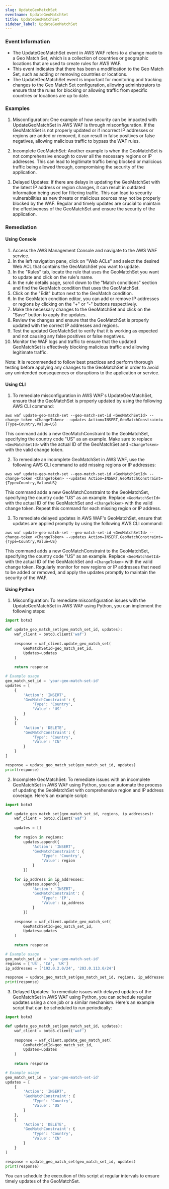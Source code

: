 ```yaml
--- 
slug: UpdateGeoMatchSet
eventname: UpdateGeoMatchSet
title: UpdateGeoMatchSet
sidebar_label: UpdateGeoMatchSet
---
```

                       
### Event Information

- The UpdateGeoMatchSet event in AWS WAF refers to a change made to a Geo Match Set, which is a collection of countries or geographic locations that are used to create rules for AWS WAF.
- This event indicates that there has been a modification to the Geo Match Set, such as adding or removing countries or locations.
- The UpdateGeoMatchSet event is important for monitoring and tracking changes to the Geo Match Set configuration, allowing administrators to ensure that the rules for blocking or allowing traffic from specific countries or locations are up to date.


### Examples

1. Misconfiguration: One example of how security can be impacted with UpdateGeoMatchSet in AWS WAF is through misconfiguration. If the GeoMatchSet is not properly updated or if incorrect IP addresses or regions are added or removed, it can result in false positives or false negatives, allowing malicious traffic to bypass the WAF rules.

2. Incomplete GeoMatchSet: Another example is when the GeoMatchSet is not comprehensive enough to cover all the necessary regions or IP addresses. This can lead to legitimate traffic being blocked or malicious traffic being allowed through, compromising the security of the application.

3. Delayed Updates: If there are delays in updating the GeoMatchSet with the latest IP address or region changes, it can result in outdated information being used for filtering traffic. This can lead to security vulnerabilities as new threats or malicious sources may not be properly blocked by the WAF. Regular and timely updates are crucial to maintain the effectiveness of the GeoMatchSet and ensure the security of the application.

### Remediation

#### Using Console

1. Access the AWS Management Console and navigate to the AWS WAF service.
2. In the left navigation pane, click on "Web ACLs" and select the desired Web ACL that contains the GeoMatchSet you want to update.
3. In the "Rules" tab, locate the rule that uses the GeoMatchSet you want to update and click on the rule's name.
4. In the rule details page, scroll down to the "Match conditions" section and find the GeoMatch condition that uses the GeoMatchSet.
5. Click on the "Edit" button next to the GeoMatch condition.
6. In the GeoMatch condition editor, you can add or remove IP addresses or regions by clicking on the "+" or "-" buttons respectively.
7. Make the necessary changes to the GeoMatchSet and click on the "Save" button to apply the updates.
8. Review the changes and ensure that the GeoMatchSet is properly updated with the correct IP addresses and regions.
9. Test the updated GeoMatchSet to verify that it is working as expected and not causing any false positives or false negatives.
10. Monitor the WAF logs and traffic to ensure that the updated GeoMatchSet is effectively blocking malicious traffic and allowing legitimate traffic.

Note: It is recommended to follow best practices and perform thorough testing before applying any changes to the GeoMatchSet in order to avoid any unintended consequences or disruptions to the application or service.

#### Using CLI

1. To remediate misconfiguration in AWS WAF's UpdateGeoMatchSet, ensure that the GeoMatchSet is properly updated by using the following AWS CLI command:
```
aws waf update-geo-match-set --geo-match-set-id <GeoMatchSetId> --change-token <ChangeToken> --updates Action=INSERT,GeoMatchConstraint={Type=Country,Value=US}
```
This command adds a new GeoMatchConstraint to the GeoMatchSet, specifying the country code "US" as an example. Make sure to replace `<GeoMatchSetId>` with the actual ID of the GeoMatchSet and `<ChangeToken>` with the valid change token.

2. To remediate an incomplete GeoMatchSet in AWS WAF, use the following AWS CLI command to add missing regions or IP addresses:
```
aws waf update-geo-match-set --geo-match-set-id <GeoMatchSetId> --change-token <ChangeToken> --updates Action=INSERT,GeoMatchConstraint={Type=Country,Value=US}
```
This command adds a new GeoMatchConstraint to the GeoMatchSet, specifying the country code "US" as an example. Replace `<GeoMatchSetId>` with the actual ID of the GeoMatchSet and `<ChangeToken>` with the valid change token. Repeat this command for each missing region or IP address.

3. To remediate delayed updates in AWS WAF's GeoMatchSet, ensure that updates are applied promptly by using the following AWS CLI command:
```
aws waf update-geo-match-set --geo-match-set-id <GeoMatchSetId> --change-token <ChangeToken> --updates Action=INSERT,GeoMatchConstraint={Type=Country,Value=US}
```
This command adds a new GeoMatchConstraint to the GeoMatchSet, specifying the country code "US" as an example. Replace `<GeoMatchSetId>` with the actual ID of the GeoMatchSet and `<ChangeToken>` with the valid change token. Regularly monitor for new regions or IP addresses that need to be added or removed, and apply the updates promptly to maintain the security of the WAF.

#### Using Python

1. Misconfiguration: To remediate misconfiguration issues with the UpdateGeoMatchSet in AWS WAF using Python, you can implement the following steps:

```python
import boto3

def update_geo_match_set(geo_match_set_id, updates):
    waf_client = boto3.client('waf')
    
    response = waf_client.update_geo_match_set(
        GeoMatchSetId=geo_match_set_id,
        Updates=updates
    )
    
    return response

# Example usage
geo_match_set_id = 'your-geo-match-set-id'
updates = [
    {
        'Action': 'INSERT',
        'GeoMatchConstraint': {
            'Type': 'Country',
            'Value': 'US'
        }
    },
    {
        'Action': 'DELETE',
        'GeoMatchConstraint': {
            'Type': 'Country',
            'Value': 'CN'
        }
    }
]

response = update_geo_match_set(geo_match_set_id, updates)
print(response)
```

2. Incomplete GeoMatchSet: To remediate issues with an incomplete GeoMatchSet in AWS WAF using Python, you can automate the process of updating the GeoMatchSet with comprehensive region and IP address coverage. Here's an example script:

```python
import boto3

def update_geo_match_set(geo_match_set_id, regions, ip_addresses):
    waf_client = boto3.client('waf')
    
    updates = []
    
    for region in regions:
        updates.append({
            'Action': 'INSERT',
            'GeoMatchConstraint': {
                'Type': 'Country',
                'Value': region
            }
        })
    
    for ip_address in ip_addresses:
        updates.append({
            'Action': 'INSERT',
            'GeoMatchConstraint': {
                'Type': 'IP',
                'Value': ip_address
            }
        })
    
    response = waf_client.update_geo_match_set(
        GeoMatchSetId=geo_match_set_id,
        Updates=updates
    )
    
    return response

# Example usage
geo_match_set_id = 'your-geo-match-set-id'
regions = ['US', 'CA', 'UK']
ip_addresses = ['192.0.2.0/24', '203.0.113.0/24']

response = update_geo_match_set(geo_match_set_id, regions, ip_addresses)
print(response)
```

3. Delayed Updates: To remediate issues with delayed updates of the GeoMatchSet in AWS WAF using Python, you can schedule regular updates using a cron job or a similar mechanism. Here's an example script that can be scheduled to run periodically:

```python
import boto3

def update_geo_match_set(geo_match_set_id, updates):
    waf_client = boto3.client('waf')
    
    response = waf_client.update_geo_match_set(
        GeoMatchSetId=geo_match_set_id,
        Updates=updates
    )
    
    return response

# Example usage
geo_match_set_id = 'your-geo-match-set-id'
updates = [
    {
        'Action': 'INSERT',
        'GeoMatchConstraint': {
            'Type': 'Country',
            'Value': 'US'
        }
    },
    {
        'Action': 'DELETE',
        'GeoMatchConstraint': {
            'Type': 'Country',
            'Value': 'CN'
        }
    }
]

response = update_geo_match_set(geo_match_set_id, updates)
print(response)
```

You can schedule the execution of this script at regular intervals to ensure timely updates of the GeoMatchSet.


 